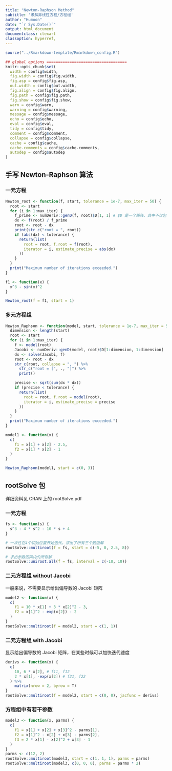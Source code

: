 ```yaml
---
title: "Newton-Raphson Method"
subtitle: '求解非线性方程/方程组'
author: "Humoon"
date: "`r Sys.Date()`"
output: html_document
documentclass: ctexart
classoption: hyperref,
---
```


```r
source("../Rmarkdown-template/Rmarkdown_config.R")

## global options ===================================
knitr::opts_chunk$set(
  width = config$width,
  fig.width = config$fig.width,
  fig.asp = config$fig.asp,
  out.width = config$out.width,
  fig.align = config$fig.align,
  fig.path = config$fig.path,
  fig.show = config$fig.show,
  warn = config$warn,
  warning = config$warning,
  message = config$message,
  echo = config$echo,
  eval = config$eval,
  tidy = config$tidy,
  comment = config$comment,
  collapse = config$collapse,
  cache = config$cache,
  cache.comments = config$cache.comments,
  autodep = config$autodep
)
```

## 手写 Newton-Raphson 算法

### 一元方程

```r
Newton_root <- function(f, start, tolerance = 1e-7, max_iter = 50) {
  root <- start
  for (i in 1:max_iter) {
    f_prime <- numDeriv::genD(f, root)$D[1, 1] # $D 是一个矩阵，其中不仅包含一阶导数，还有二阶导数
    dx <- f(root) / f_prime
    root <- root - dx
    print(str_c("root = ", root))
    if (abs(dx) < tolerance) {
      return(list(
        root = root, f.root = f(root),
        iterator = i, estimate_precise = abs(dx)
      ))
    }
  }
  print("Maximum number of iterations exceeded.")
}

f1 <- function(x) {
  x^3 - sin(x)^2
}

Newton_root(f = f1, start = 1)
```

### 多元方程组

```r
Newton_Raphson <- function(model, start, tolerance = 1e-7, max_iter = 50) {
  dimension <- length(start)
  root <- start
  for (i in 1:max_iter) {
    f <- model(root)
    Jacobi <- numDeriv::genD(model, root)$D[1:dimension, 1:dimension]
    dx <- solve(Jacobi, f)
    root <- root - dx
    str_c(root, collapse = ", ") %>%
      str_c("root = [", ., "]") %>%
      print()

    precise <- sqrt(sum(dx * dx))
    if (precise < tolerance) {
      return(list(
        root = root, f.root = model(root),
        iterator = i, estimate_precise = precise
      ))
    }
  }
  print("Maximum number of iterations exceeded.")
}

model1 <- function(x) {
  c(
    f1 = x[1] + x[2] - 2.5,
    f2 = x[1] * x[2] - 1
  )
}

Newton_Raphson(model1, start = c(0, 3))
```

## rootSolve 包

详细资料见 CRAN 上的 rootSolve.pdf

### 一元方程

```r
fs <- function(s) {
  s^3 - 4 * s^2 - 10 * s + 4
}

# 一次性在4个初始位置开始迭代，求出了所有三个数值解
rootSolve::multiroot(f = fs, start = c(-5, 0, 2.5, 8))

# 求出参数区间内的所有解
rootSolve::uniroot.all(f = fs, interval = c(-10, 10))
```

### 二元方程组 without Jacobi

一般来说，不需要显示给出偏导数的 Jacobi 矩阵

```r
model2 <- function(x) {
  c(
    f1 = 10 * x[1] + 3 * x[2]^2 - 3,
    f2 = x[1]^2 - exp(x[2]) - 2
  )
}
rootSolve::multiroot(f = model2, start = c(1, 1))
```

### 二元方程组 with Jacobi

显示给出偏导数的 Jacobi 矩阵，在某些时候可以加快迭代速度

```r
derivs <- function(x) {
  c(
    10, 6 * x[2], # f11, f12
    2 * x[1], -exp(x[2]) # f21, f22
  ) %>%
    matrix(nrow = 2, byrow = T)
}
rootSolve::multiroot(f = model2, start = c(0, 0), jacfunc = derivs)
```

### 方程组中有若干参数

```r
model3 <- function(x, parms) {
  c(
    f1 = x[1] + x[2] + x[3]^2 - parms[1],
    f2 = x[1]^2 - x[2] + x[3] - parms[2],
    f3 = 2 * x[1] - x[2]^2 + x[3] - 1
  )
}
parms <- c(12, 2)
rootSolve::multiroot(model3, start = c(1, 1, 1), parms = parms)
rootSolve::multiroot(model3, c(0, 0, 0), parms = parms * 2)
```

